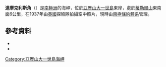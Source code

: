 {{Coord|69|39|S|69|21|W|source:GNIS|display=title}}

'''達摩克利斯角'''（{{lang-en|Damocles Point}}）是[[南極洲|南極洲]]的海岬，位於[[亞歷山大一世島|亞歷山大一世島]]東岸，處於[[蒂勒爾山|蒂勒爾山]]東南面6公里，在1937年由[[英國|英國]]探險隊拍攝空中照片，現時由[[南極條約體系|南極條約體系]]管理。

==參考資料==
*{{cite gnis | type = antarid | id = 3487| name = Damocles Point| accessdate = 2011-12-19}}
*{{usgs-gazetteer|id=3487}}

{{DEFAULTSORT:Damocles Point}}
[[Category:亞歷山大一世島海岬|Category:亞歷山大一世島海岬]]


{{AlexanderIsland-geo-stub}}